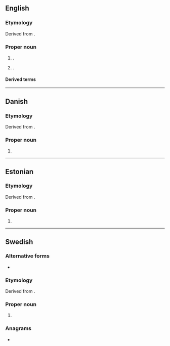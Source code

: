 {{also|verner}}
==English==

===Etymology===
Derived from {{der|en|de|Werner}}.

===Proper noun===
{{en-proper noun}}

# {{surname|en|from=German}}.
# {{place|en|town|p/Ontario|c/Canada}}.

====Derived terms====
{{col2|en
|Verner's law
|Verner-Morrison syndrome
}}

----

==Danish==

===Etymology===
Derived from {{der|da|de|Werner}}.

===Proper noun===
{{head|da|proper noun}}

# {{given name|da|male|from=German|eq=Warner}}

----

==Estonian==

===Etymology===
Derived from {{der|et|de|Werner}}.

===Proper noun===
{{head|et|proper noun}}

# {{given name|et|male|from=German|eq=Warner}}

----

==Swedish==

===Alternative forms===
* {{alter|sv|Werner}}

===Etymology===
Derived from {{der|sv|de|Werner}}.

===Proper noun===
{{sv-proper noun|c}}

# {{given name|sv|male|from=German|eq=Warner}}

===Anagrams===
* {{anagrams|sv|a=eenrrv|nerver}}